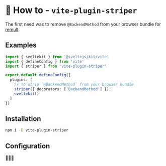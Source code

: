 
# 🥶 How to - `vite-plugin-striper`

The first need was to remove `@BackendMethod` from your browser bundle for
[remult](https://remult.dev/).

## Examples

```ts filename="vite.config.ts" {3, 7, 8}
import { sveltekit } from '@sveltejs/kit/vite'
import { defineConfig } from 'vite'
import { striper } from 'vite-plugin-striper'

export default defineConfig({
  plugins: [
    // To strip `@BackendMethod` from your browser bundle
    striper({ decorators: ['BackendMethod'] }),
    sveltekit()
  ]
})
```

## Installation

```sh npm2yarn
npm i -D vite-plugin-striper
```

## Configuration

🚧🚧🚧
